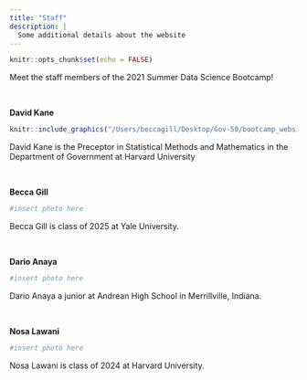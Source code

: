 ```yaml
---
title: "Staff"
description: |
  Some additional details about the website
---
```


```r
knitr::opts_chunk$set(echo = FALSE)
```

Meet the staff members of the 2021 Summer Data Science Bootcamp!

&nbsp;

**David Kane**

```r
knitr::include_graphics("/Users/beccagill/Desktop/Gov-50/bootcamp_website/staff/images/david_kane.png")
```

David Kane is the Preceptor in Statistical Methods and Mathematics in the Department of Government at Harvard University

&nbsp;

**Becca Gill**

```r
#insert photo here
```

Becca Gill is class of 2025 at Yale University. 

&nbsp;

**Dario Anaya**

```r
#insert photo here
```

Dario Anaya a junior at Andrean High School in Merrillville, Indiana.

&nbsp;

**Nosa Lawani**

```r
#insert photo here
```

Nosa Lawani is class of 2024 at Harvard University. 
